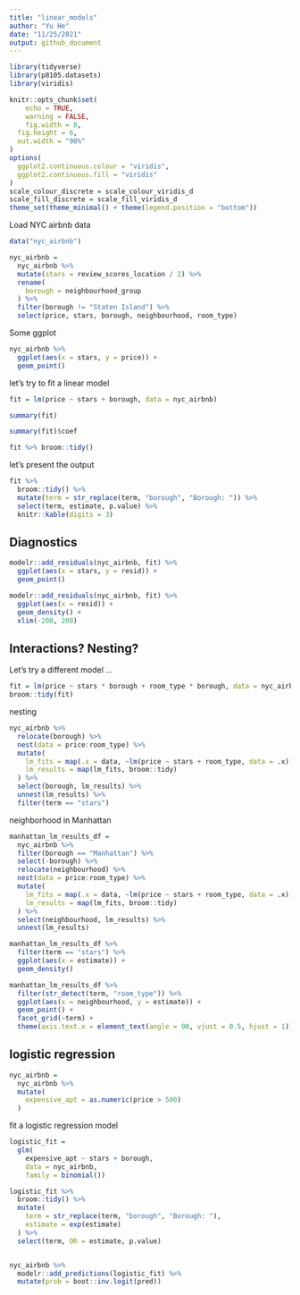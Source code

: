 ```yaml
---
title: "linear_models"
author: "Yu He"
date: "11/25/2021"
output: github_document
---
```


```r
library(tidyverse)
library(p8105.datasets)
library(viridis)

knitr::opts_chunk$set(
	echo = TRUE,
	warning = FALSE,
	fig.width = 8, 
  fig.height = 6,
  out.width = "90%"
)
options(
  ggplot2.continuous.colour = "viridis",
  ggplot2.continuous.fill = "viridis"
)
scale_colour_discrete = scale_colour_viridis_d
scale_fill_discrete = scale_fill_viridis_d
theme_set(theme_minimal() + theme(legend.position = "bottom"))
```

Load NYC airbnb data

```r
data("nyc_airbnb")

nyc_airbnb =
  nyc_airbnb %>% 
  mutate(stars = review_scores_location / 2) %>% 
  rename(
    borough = neighbourhood_group
  ) %>% 
  filter(borough != "Staten Island") %>% 
  select(price, stars, borough, neighbourhood, room_type)
```

Some ggplot

```r
nyc_airbnb %>% 
  ggplot(aes(x = stars, y = price)) + 
  geom_point()
```

let's try to fit a linear model

```r
fit = lm(price ~ stars + borough, data = nyc_airbnb)

summary(fit)

summary(fit)$coef 

fit %>% broom::tidy()
```

let's present the output

```r
fit %>% 
  broom::tidy() %>% 
  mutate(term = str_replace(term, "borough", "Borough: ")) %>% 
  select(term, estimate, p.value) %>% 
  knitr::kable(digits = 3)
```


## Diagnostics

```r
modelr::add_residuals(nyc_airbnb, fit) %>% 
  ggplot(aes(x = stars, y = resid)) +
  geom_point()

modelr::add_residuals(nyc_airbnb, fit) %>% 
  ggplot(aes(x = resid)) +
  geom_density() +
  xlim(-200, 200)
```


## Interactions? Nesting?

Let's try a different model ...

```r
fit = lm(price ~ stars * borough + room_type * borough, data = nyc_airbnb)
broom::tidy(fit)
```

nesting

```r
nyc_airbnb %>% 
  relocate(borough) %>% 
  nest(data = price:room_type) %>% 
  mutate(
    lm_fits = map(.x = data, ~lm(price ~ stars + room_type, data = .x)),
    lm_results = map(lm_fits, broom::tidy)
  ) %>% 
  select(borough, lm_results) %>% 
  unnest(lm_results) %>% 
  filter(term == "stars")
```


neighborhood in Manhattan

```r
manhattan_lm_results_df = 
  nyc_airbnb %>% 
  filter(borough == "Manhattan") %>% 
  select(-borough) %>% 
  relocate(neighbourhood) %>% 
  nest(data = price:room_type) %>% 
  mutate(
    lm_fits = map(.x = data, ~lm(price ~ stars + room_type, data = .x)),
    lm_results = map(lm_fits, broom::tidy)
  ) %>% 
  select(neighbourhood, lm_results) %>% 
  unnest(lm_results)

```


```r
manhattan_lm_results_df %>% 
  filter(term == "stars") %>% 
  ggplot(aes(x = estimate)) + 
  geom_density()

manhattan_lm_results_df %>% 
  filter(str_detect(term, "room_type")) %>% 
  ggplot(aes(x = neighbourhood, y = estimate)) + 
  geom_point() + 
  facet_grid(~term) +
  theme(axis.text.x = element_text(angle = 90, vjust = 0.5, hjust = 1))
```


## logistic regression

```r
nyc_airbnb = 
  nyc_airbnb %>% 
  mutate(
    expensive_apt = as.numeric(price > 500)
  )
```

fit a logistic regression model

```r
logistic_fit = 
  glm(
    expensive_apt ~ stars + borough, 
    data = nyc_airbnb,
    family = binomial())

logistic_fit %>% 
  broom::tidy() %>% 
  mutate(
    term = str_replace(term, "borough", "Borough: "),
    estimate = exp(estimate)
  ) %>% 
  select(term, OR = estimate, p.value)


nyc_airbnb %>% 
  modelr::add_predictions(logistic_fit) %>% 
  mutate(prob = boot::inv.logit(pred))
```




























